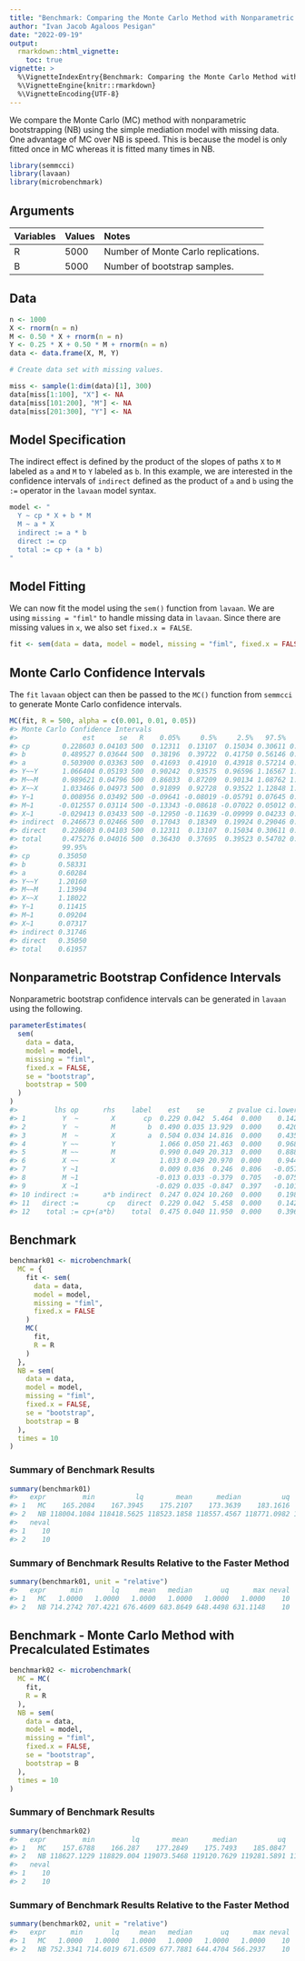 ```yaml
---
title: "Benchmark: Comparing the Monte Carlo Method with Nonparametric Bootstrapping"
author: "Ivan Jacob Agaloos Pesigan"
date: "2022-09-19"
output:
  rmarkdown::html_vignette:
    toc: true
vignette: >
  %\VignetteIndexEntry{Benchmark: Comparing the Monte Carlo Method with Nonparametric Bootstrapping}
  %\VignetteEngine{knitr::rmarkdown}
  %\VignetteEncoding{UTF-8}
---
```










We compare the Monte Carlo (MC) method with nonparametric bootstrapping (NB) using the simple mediation model with missing data.
One advantage of MC over NB is speed.
This is because the model is only fitted once in MC whereas it is fitted many times in NB.


```r
library(semmcci)
library(lavaan)
library(microbenchmark)
```

## Arguments




|Variables |Values |Notes                               |
|:---------|:------|:-----------------------------------|
|R         |5000   |Number of Monte Carlo replications. |
|B         |5000   |Number of bootstrap samples.        |

## Data


```r
n <- 1000
X <- rnorm(n = n)
M <- 0.50 * X + rnorm(n = n)
Y <- 0.25 * X + 0.50 * M + rnorm(n = n)
data <- data.frame(X, M, Y)

# Create data set with missing values.

miss <- sample(1:dim(data)[1], 300)
data[miss[1:100], "X"] <- NA
data[miss[101:200], "M"] <- NA
data[miss[201:300], "Y"] <- NA
```

## Model Specification

The indirect effect is defined by the product of the slopes
of paths `X` to `M` labeled as `a` and `M` to `Y` labeled as `b`.
In this example, we are interested in the confidence intervals of `indirect`
defined as the product of `a` and `b` using the `:=` operator
in the `lavaan` model syntax.


```r
model <- "
  Y ~ cp * X + b * M
  M ~ a * X
  indirect := a * b
  direct := cp
  total := cp + (a * b)
"
```

## Model Fitting

We can now fit the model using the `sem()` function from `lavaan`.
We are using `missing = "fiml"` to handle missing data in `lavaan`.
Since there are missing values in `x`, we also set `fixed.x = FALSE`.


```r
fit <- sem(data = data, model = model, missing = "fiml", fixed.x = FALSE)
```

## Monte Carlo Confidence Intervals

The `fit` `lavaan` object can then be passed to the `MC()` function from `semmcci`
to generate Monte Carlo confidence intervals.


```r
MC(fit, R = 500, alpha = c(0.001, 0.01, 0.05))
#> Monte Carlo Confidence Intervals
#>                est      se   R    0.05%     0.5%     2.5%   97.5%   99.5%
#> cp        0.228603 0.04103 500  0.12311  0.13107  0.15034 0.30611 0.33222
#> b         0.489527 0.03644 500  0.38196  0.39722  0.41750 0.56146 0.58017
#> a         0.503900 0.03363 500  0.41693  0.41910  0.43918 0.57214 0.58926
#> Y~~Y      1.066404 0.05193 500  0.90242  0.93575  0.96596 1.16567 1.19558
#> M~~M      0.989621 0.04796 500  0.86033  0.87209  0.90134 1.08762 1.10827
#> X~~X      1.033466 0.04973 500  0.91899  0.92728  0.93522 1.12848 1.14884
#> Y~1       0.008956 0.03492 500 -0.09641 -0.08019 -0.05791 0.07645 0.09004
#> M~1      -0.012557 0.03114 500 -0.13343 -0.08618 -0.07022 0.05012 0.06085
#> X~1      -0.029413 0.03433 500 -0.12950 -0.11639 -0.09999 0.04233 0.06062
#> indirect  0.246673 0.02466 500  0.17043  0.18349  0.19924 0.29046 0.31097
#> direct    0.228603 0.04103 500  0.12311  0.13107  0.15034 0.30611 0.33222
#> total     0.475276 0.04016 500  0.36430  0.37695  0.39523 0.54702 0.57434
#>           99.95%
#> cp       0.35050
#> b        0.58331
#> a        0.60284
#> Y~~Y     1.20160
#> M~~M     1.13994
#> X~~X     1.18022
#> Y~1      0.11415
#> M~1      0.09204
#> X~1      0.07317
#> indirect 0.31746
#> direct   0.35050
#> total    0.61957
```

## Nonparametric Bootstrap Confidence Intervals

Nonparametric bootstrap confidence intervals can be generated in `lavaan` using the following.


```r
parameterEstimates(
  sem(
    data = data,
    model = model,
    missing = "fiml",
    fixed.x = FALSE,
    se = "bootstrap",
    bootstrap = 500
  )
)
#>         lhs op      rhs    label    est    se      z pvalue ci.lower ci.upper
#> 1         Y  ~        X       cp  0.229 0.042  5.464  0.000    0.142    0.311
#> 2         Y  ~        M        b  0.490 0.035 13.929  0.000    0.420    0.556
#> 3         M  ~        X        a  0.504 0.034 14.816  0.000    0.435    0.566
#> 4         Y ~~        Y           1.066 0.050 21.463  0.000    0.968    1.158
#> 5         M ~~        M           0.990 0.049 20.313  0.000    0.888    1.086
#> 6         X ~~        X           1.033 0.049 20.970  0.000    0.944    1.140
#> 7         Y ~1                    0.009 0.036  0.246  0.806   -0.057    0.081
#> 8         M ~1                   -0.013 0.033 -0.379  0.705   -0.075    0.052
#> 9         X ~1                   -0.029 0.035 -0.847  0.397   -0.101    0.034
#> 10 indirect :=      a*b indirect  0.247 0.024 10.260  0.000    0.198    0.294
#> 11   direct :=       cp   direct  0.229 0.042  5.458  0.000    0.142    0.311
#> 12    total := cp+(a*b)    total  0.475 0.040 11.950  0.000    0.396    0.552
```

## Benchmark




```r
benchmark01 <- microbenchmark(
  MC = {
    fit <- sem(
      data = data,
      model = model,
      missing = "fiml",
      fixed.x = FALSE
    )
    MC(
      fit,
      R = R
    )
  },
  NB = sem(
    data = data,
    model = model,
    missing = "fiml",
    fixed.x = FALSE,
    se = "bootstrap",
    bootstrap = B
  ),
  times = 10
)
```

### Summary of Benchmark Results


```r
summary(benchmark01)
#>   expr         min          lq        mean      median          uq         max
#> 1   MC    165.2084    167.3945    175.2107    173.3639    183.1616    188.5087
#> 2   NB 118004.1084 118418.5625 118523.1858 118557.4567 118771.0982 118970.6300
#>   neval
#> 1    10
#> 2    10
```

### Summary of Benchmark Results Relative to the Faster Method


```r
summary(benchmark01, unit = "relative")
#>   expr      min       lq     mean   median       uq      max neval
#> 1   MC   1.0000   1.0000   1.0000   1.0000   1.0000   1.0000    10
#> 2   NB 714.2742 707.4221 676.4609 683.8649 648.4498 631.1148    10
```

## Benchmark - Monte Carlo Method with Precalculated Estimates




```r
benchmark02 <- microbenchmark(
  MC = MC(
    fit,
    R = R
  ),
  NB = sem(
    data = data,
    model = model,
    missing = "fiml",
    fixed.x = FALSE,
    se = "bootstrap",
    bootstrap = B
  ),
  times = 10
)
```

### Summary of Benchmark Results


```r
summary(benchmark02)
#>   expr         min         lq        mean      median          uq        max
#> 1   MC    157.6788    166.287    177.2849    175.7493    185.0847    210.917
#> 2   NB 118627.1229 118829.004 119073.5468 119120.7629 119281.5891 119440.962
#>   neval
#> 1    10
#> 2    10
```

### Summary of Benchmark Results Relative to the Faster Method


```r
summary(benchmark02, unit = "relative")
#>   expr      min       lq     mean   median       uq      max neval
#> 1   MC   1.0000   1.0000   1.0000   1.0000   1.0000   1.0000    10
#> 2   NB 752.3341 714.6019 671.6509 677.7881 644.4704 566.2937    10
```
